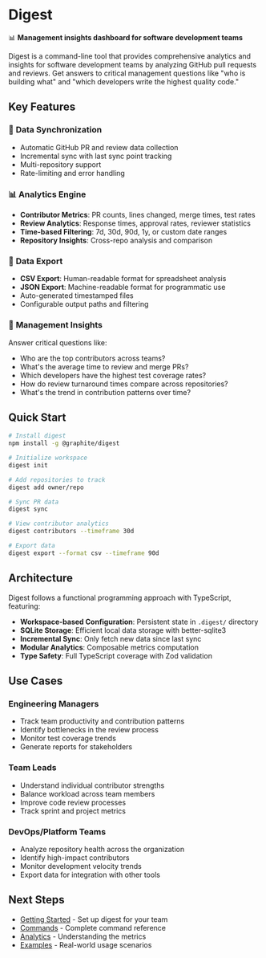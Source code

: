 # Digest

📊 **Management insights dashboard for software development teams**

Digest is a command-line tool that provides comprehensive analytics and insights for software development teams by analyzing GitHub pull requests and reviews. Get answers to critical management questions like "who is building what" and "which developers write the highest quality code."

## Key Features

### 🔄 **Data Synchronization**
- Automatic GitHub PR and review data collection
- Incremental sync with last sync point tracking
- Multi-repository support
- Rate-limiting and error handling

### 📊 **Analytics Engine**
- **Contributor Metrics**: PR counts, lines changed, merge times, test rates
- **Review Analytics**: Response times, approval rates, reviewer statistics
- **Time-based Filtering**: 7d, 30d, 90d, 1y, or custom date ranges
- **Repository Insights**: Cross-repo analysis and comparison

### 💾 **Data Export**
- **CSV Export**: Human-readable format for spreadsheet analysis
- **JSON Export**: Machine-readable format for programmatic use
- Auto-generated timestamped files
- Configurable output paths and filtering

### 🎯 **Management Insights**
Answer critical questions like:
- Who are the top contributors across teams?
- What's the average time to review and merge PRs?
- Which developers have the highest test coverage rates?
- How do review turnaround times compare across repositories?
- What's the trend in contribution patterns over time?

## Quick Start

```bash
# Install digest
npm install -g @graphite/digest

# Initialize workspace
digest init

# Add repositories to track
digest add owner/repo

# Sync PR data
digest sync

# View contributor analytics
digest contributors --timeframe 30d

# Export data
digest export --format csv --timeframe 90d
```

## Architecture

Digest follows a functional programming approach with TypeScript, featuring:

- **Workspace-based Configuration**: Persistent state in `.digest/` directory
- **SQLite Storage**: Efficient local data storage with better-sqlite3
- **Incremental Sync**: Only fetch new data since last sync
- **Modular Analytics**: Composable metrics computation
- **Type Safety**: Full TypeScript coverage with Zod validation

## Use Cases

### **Engineering Managers**
- Track team productivity and contribution patterns
- Identify bottlenecks in the review process
- Monitor test coverage trends
- Generate reports for stakeholders

### **Team Leads**
- Understand individual contributor strengths
- Balance workload across team members
- Improve code review processes
- Track sprint and project metrics

### **DevOps/Platform Teams**
- Analyze repository health across the organization
- Identify high-impact contributors
- Monitor development velocity trends
- Export data for integration with other tools

## Next Steps

- [Getting Started](/getting-started) - Set up digest for your team
- [Commands](/commands) - Complete command reference
- [Analytics](/analytics) - Understanding the metrics
- [Examples](/examples) - Real-world usage scenarios